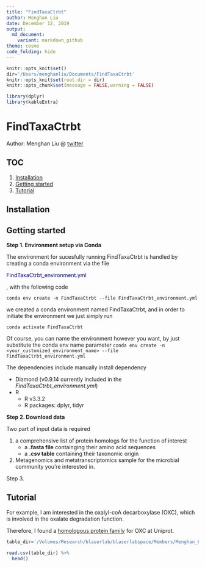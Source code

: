 ```yaml
---
title: "FindTaxaCtrbt"
author: Menghan Liu
date: December 12, 2019
output:
  md_document:
    variant: markdown_github
theme: cosmo
code_folding: hide
---
```



```r
knitr::opts_knit$set()
dir='/Users/menghanliu/Documents/FindTaxaCtrbt'
knitr::opts_knit$set(root.dir = dir)
knitr::opts_chunk$set(message = FALSE,warning = FALSE)
```

```r
library(dplyr)
library(kableExtra)
```

# FindTaxaCtrbt

Author: Menghan Liu  @ [twitter](https://twitter.com/menghan_liu) 


## TOC 

1. [Installation](#installation)
2. [Getting started](#get_start)
3. [Tutorial](#tutorial)


## Installation {#installation}

## Getting started

**Step 1. Environment setup via Conda**

The environment for sucesfully running FindTaxaCtrbt is handled by creating a conda environment via the file <p style="color:darkblue">FindTaxaCtrbt_environment.yml</p>, with the following code


```
conda env create -n FindTaxaCtrbt --file FindTaxaCtrbt_environment.yml
```

we created a conda environment named FindTaxaCtrbt, and in order to initiate the environment we just simply run 

```
conda activate FindTaxaCtrbt
```

Of course, you can name the environment however you want, by just substitute the conda env name parameter `conda env create -n <your_customized_environment_name> --file FindTaxaCtrbt_environment.yml `


The dependencies include manually install dependency

- Diamond (v0.9.14 currently included in the *FindTaxaCtrbt_environment.yml*)
- R 
   *  R v3.3.2
   *  R packages: dplyr, tidyr
   
**Step 2. Download data**

Two part of input data is required 

1. a comprehensive list of protein homologs for the function of interest
   - a **.fasta file** containging their amino acid sequences  
   - a **.csv table** containing their taxonomic origin 
  
  

  
  
2. Metagenomics and metatranscriptomics sample for the microbial community you're interested in.


Step 3. 


## Tutorial {#tutorial}
For example, I am interested in the oxalyl-coA decarboxylase (OXC), which is involved in the oxalate degradation function.

Therefore, I found a [homologous protein family](http://www.ebi.ac.uk/interpro/entry/InterPro/IPR017660/) for OXC at Uniprot.



```r
table_dir='/Volumes/Research/blaserlab/blaserlabspace/Members/Menghan_Liu/ODE/human_metagenomics/0_data/ODE_tnaA_info.csv'

read.csv(table_dir) %>%
  head() 
```





